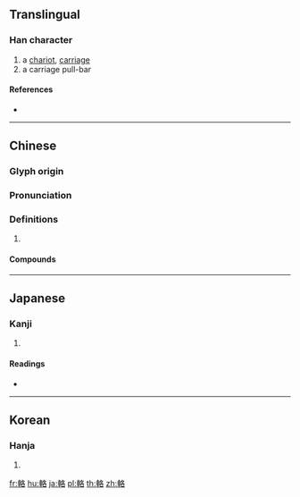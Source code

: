 {{character info/new}}
{{also|辂}}
==Translingual==

===Han character===
{{Han char|rn=159|rad=車|as=06|sn=13|four=57064|canj=JJHER|ids=⿰車各}}

# a [[chariot]], [[carriage]]
# a carriage pull-bar

====References====
* {{Han ref|kx=1243.050|dkj=38302|dj=1718.310|hdz=53530.110|uh=8F05|ud=36613|bh=E078|bd=57464}}

----

==Chinese==
{{zh-forms|s=辂}}

===Glyph origin===
{{Han etym}}

===Pronunciation===
{{zh-pron
|m=lù
|c=lou6
|mc=y
|oc=y
|cat=
}}

===Definitions===
{{zh-hanzi}}

# {{rfdef|zh}}

====Compounds====
{{zh-der|大輅|椎輪大輅|玉輅|輚輅}}

----

==Japanese==

===Kanji===
{{ja-kanji|grade=|rs=車06}}

# {{defn|lang=ja|sort=車06}}

====Readings====
* {{ja-readings|on=[[ろ]] (ro), [[らく]] (raku), [[かく]] (kaku)|kun=[[みくるま]] (mikuruma), [[むかえる]] (mukaeru)|nanori=}}

----

==Korean==

===Hanja===
{{ko-hanja|hangeul=[[로]]>[[노]], [[핵]]|eumhun=|rv=ro>no, haek|mr=ro>no, haek|y=lo>no, hayk}}

# {{defn|lang=ko|sort=車06}}

[[fr:輅]]
[[hu:輅]]
[[ja:輅]]
[[pl:輅]]
[[th:輅]]
[[zh:輅]]